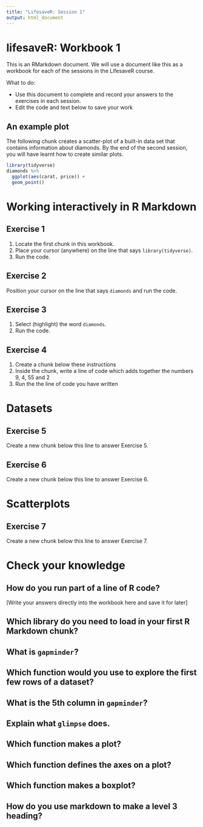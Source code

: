 ```yaml
---
title: "LifesaveR: Session 1"
output: html_document
---
```


# lifesaveR: Workbook 1

This is an RMarkdown document. We will use a document like this as a workbook for 
each of the sessions in the LifesaveR course.

What to do: 

- Use this document to complete and record your answers to the exercises in each session.
- Edit the code and text below to save your work

## An example plot

The following chunk creates a scatter-plot of a built-in data set that contains information about diamonds. By the end of
the second session, you will have learnt how to create similar plots.

```r
library(tidyverse)
diamonds %>%
  ggplot(aes(carat, price)) +
  geom_point()
```

# Working interactively in R Markdown {#interactive}

## Exercise 1

1. Locate the first chunk in this workbook.
1. Place your cursor (anywhere) on the line that says `library(tidyverse)`.
1. Run the code.

## Exercise 2

Position your cursor on the line that says `diamonds` and run the code.

## Exercise 3

1. Select (highlight) the word `diamonds`.
1. Run the code.

## Exercise 4

1. Create a chunk below these instructions
1. Inside the chunk, write a line of code which adds together the numbers 9, 4, 55 and 2
1. Run the the line of code you have written

# Datasets

## Exercise 5

Create a new chunk below this line to answer Exercise 5.

## Exercise 6

Create a new chunk below this line to answer Exercise 6.

# Scatterplots

## Exercise 7

Create a new chunk below this line to answer Exercise 7.

# Check your knowledge

## How do you run part of a line of R code?

[Write your answers directly into the workbook here and save it for later]

## Which library do you need to load in your first R Markdown chunk?

## What is `gapminder`?

## Which function would you use to explore the first few rows of a dataset?

## What is the 5th column in `gapminder`?

## Explain what `glimpse` does.

## Which function makes a plot?

## Which function defines the axes on a plot?

## Which function makes a boxplot?

## How do you use markdown to make a level 3 heading?
